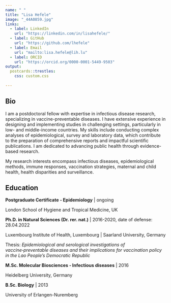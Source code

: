 ```yaml
---
name: " "
title: "Lisa Hefele"
image: "_44A0859.jpg"
links:
  - label: LinkedIn
    url: "https://linkedin.com/in/lisahefele/"
  - label: GitHub
    url: "https://github.com/lhefele"
  - label: Email
    url: "mailto:lisa.hefele@lih.lu"
  - label: ORCID
    url: "https://orcid.org/0000-0001-5449-9503"
output:
  postcards::trestles:
    css: custom.css
  
---
```

 
## Bio

I am a postdoctoral fellow with expertise in infectious disease research, specializing in vaccine-preventable diseases. I have extensive experience in designing and implementing studies in challenging settings, particularly in low- and middle-income countries. My skills include conducting complex analyses of epidemiological, survey and laboratory data, which contribute to the preparation of comprehensive reports and impactful scientific publications. I am dedicated to advancing public health through evidence-based research.

My research interests encompass infectious diseases, epidemiological methods, immune responses, vaccination strategies, maternal and child health, health disparities and surveillance.




## Education


**Postgraduate Certificate ‑ Epidemiology** | ongoing

London School of Hygiene and Tropical Medicine, UK


**Ph.D. in Natural Sciences (Dr. rer. nat.)** | 2016-2020, date of defense: 28.04.2022

Luxembourg Institute of Health, Luxembourg | Saarland University, Germany

Thesis: _Epidemiological and serological investigations of vaccine‑preventable diseases and their implications for vaccination policy in the Lao People’s Democratic Republic_


**M.Sc. Molecular Biosciences ‑ Infectious diseases** | 2016

Heidelberg University, Germany


**B.Sc. Biology** | 2013

University of Erlangen-Nuremberg







